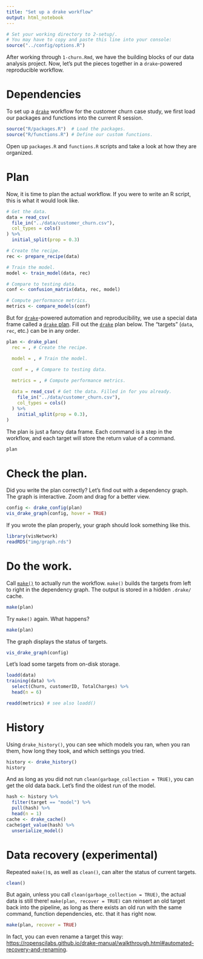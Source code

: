 ```yaml
---
title: "Set up a drake workflow"
output: html_notebook
---
```


```r
# Set your working directory to 2-setup/.
# You may have to copy and paste this line into your console:
source("../config/options.R")
```

After working through `1-churn.Rmd`, we have the building blocks of our data analysis project. Now, let's put the pieces together in a `drake`-powered reproducible workflow.

# Dependencies

To set up a [`drake`](http://github.com/ropensci/drake) workflow for the customer churn case study, we first load our packages and functions into the current R session.

```r
source("R/packages.R")  # Load the packages.
source("R/functions.R") # Define our custom functions.
```

 Open up `packages.R` and `functions.R` scripts and take a look at how they are organized.

# Plan

Now, it is time to plan the actual workflow. If you were to write an R script, this is what it would look like.

```r
# Get the data.
data = read_csv(
  file_in("../data/customer_churn.csv"),
  col_types = cols()
) %>%
  initial_split(prop = 0.3)

# Create the recipe.
rec <- prepare_recipe(data)

# Train the model.
model <- train_model(data, rec)

# Compare to testing data.
conf <- confusion_matrix(data, rec, model)

# Compute performance metrics.
metrics <- compare_models(conf)
```

But for [`drake`](http://github.com/ropensci/drake)-powered automation and reproducibility, we use a special data frame called a [`drake` plan](https://ropenscilabs.github.io/drake-manual/plans.html). Fill out the [`drake`](http://github.com/ropensci/drake) plan below. The "targets" (`data`, `rec`, etc.) can be in any order.

```r
plan <- drake_plan(
  rec = , # Create the recipe.

  model = , # Train the model.

  conf = , # Compare to testing data.

  metrics = , # Compute performance metrics.
    
  data = read_csv( # Get the data. Filled in for you already.
    file_in("../data/customer_churn.csv"),
    col_types = cols()
  ) %>%
    initial_split(prop = 0.3),
)
```

The plan is just a fancy data frame. Each command is a step in the workflow, and each target will store the return value of a command. 

```r
plan
```

# Check the plan.

Did you write the plan correctly? Let's find out with a dependency graph. The graph is interactive. Zoom and drag for a better view.

```r
config <- drake_config(plan)
vis_drake_graph(config, hover = TRUE)
```

If you wrote the plan properly, your graph should look something like this.

```r
library(visNetwork)
readRDS("img/graph.rds")
```

# Do the work.

Call [`make()`](https://ropensci.github.io/drake/reference/make.html) to actually run the workflow. `make()` builds the targets from left to right in the dependency graph. The output is stored in a hidden `.drake/` cache.

```r
make(plan)
```

Try `make()` again. What happens?

```r
make(plan)
```

The graph displays the status of targets.

```r
vis_drake_graph(config)
```

Let's load some targets from on-disk storage.

```r
loadd(data)
training(data) %>%
  select(Churn, customerID, TotalCharges) %>%
  head(n = 6)
```

```r
readd(metrics) # see also loadd()
```

# History

Using `drake_history()`, you can see which models you ran, when you ran them, how long they took, and which settings you tried.

```r
history <- drake_history()
history
```

And as long as you did not run `clean(garbage_collection = TRUE)`, you can get the old data back. Let's find the oldest run of the model.

```r
hash <- history %>%
  filter(target == "model") %>%
  pull(hash) %>%
  head(n = 1)
cache <- drake_cache()
cache$get_value(hash) %>%
  unserialize_model()
```

# Data recovery (experimental)

Repeated `make()`s, as well as `clean()`, can alter the status of current targets. 

```r
clean()
```

But again, unless you call `clean(garbage_collection = TRUE)`, the actual data is still there! `make(plan, recover = TRUE)` can reinsert an old target back into the pipeline, as long as there exists an old run with the same command, function dependencies, etc. that it has right now.

```r
make(plan, recover = TRUE)
```

In fact, you can even rename a target this way: <https://ropenscilabs.github.io/drake-manual/walkthrough.html#automated-recovery-and-renaming>.
